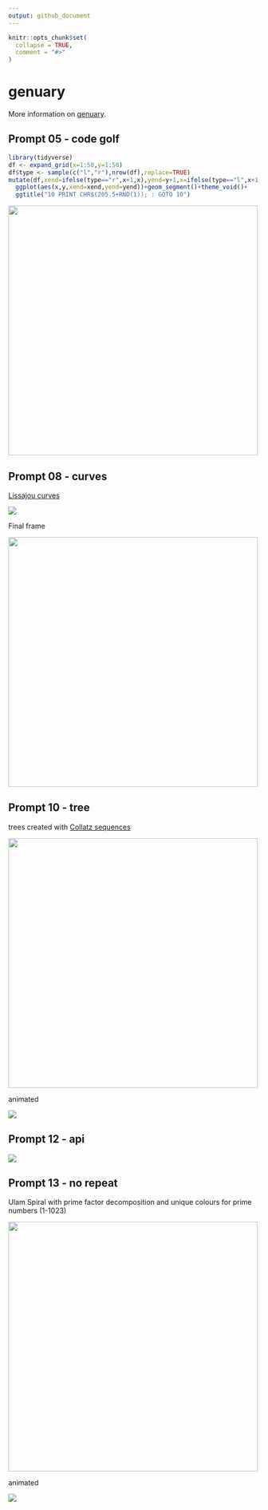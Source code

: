 ```yaml
---
output: github_document
---
```


<!-- README.md is generated from README.Rmd. Please edit that file -->

```r
knitr::opts_chunk$set(
  collapse = TRUE,
  comment = "#>"
)
```

# genuary

More information on [genuary](https://genuary2021.github.io/).

## Prompt 05 - code golf

```r
library(tidyverse)
df <- expand_grid(x=1:50,y=1:50)
df$type <- sample(c("l","r"),nrow(df),replace=TRUE)
mutate(df,xend=ifelse(type=="r",x+1,x),yend=y+1,x=ifelse(type=="l",x+1,x)) %>% 
  ggplot(aes(x,y,xend=xend,yend=yend))+geom_segment()+theme_void()+
  ggtitle("10 PRINT CHR$(205.5+RND(1)); : GOTO 10")
```

<img src="img/05_golf.png" width="500px">

## Prompt 08 - curves

[Lissajou curves](https://en.wikipedia.org/wiki/Lissajous_curve)

<img src="img/08_curves.gif">

Final frame  

<img src="img/08_curves.png" width="500px">


## Prompt 10 - tree

trees created with [Collatz sequences](https://en.wikipedia.org/wiki/Collatz_conjecture)

<img src="img/10_trees.png" width="500px">

animated

<img src="img/10_tree.gif">

## Prompt 12 - api

<img src="img/12_api.gif">

## Prompt 13 - no repeat

Ulam Spiral with prime factor decomposition and unique colours for prime numbers (1-1023)

<img src="img/13_no-repeat.png" width="500px">

animated 

<img src="img/13_no-repeat.gif">


